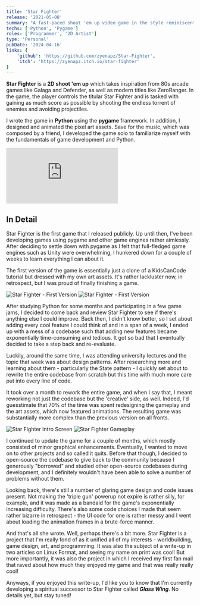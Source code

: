 ```yaml
---
title: 'Star Fighter'
release: '2021-05-08'
summary: "A fast-paced shoot 'em up video game in the style reminiscent of 80s arcade games. My first published game."
techs: ['Python', 'Pygame']
roles: ['Programmer', '2D Artist'] 
type: 'Personal'
pubDate: '2024-04-16'
links: {
    'github': 'https://github.com/zyenapz/Star-Fighter',
    'itch': 'https://zyenapz.itch.io/star-fighter'
}
---
```



**Star Fighter** is a **2D shoot 'em up** which takes inspiration from 80s arcade games like Galaga and Defender, as well as modern titles like ZeroRanger. In the game, the player controls the titular Star Fighter and is tasked with gaining as much score as possible by shooting the endless torrent of enemies and avoiding projectiles.

I wrote the game in **Python** using the **pygame** framework. In addition, I designed and animated the pixel art assets. Save for the music, which was composed by a friend, I developed the game solo to familiarize myself with the fundamentals of game development and Python. 

<div class="iframe-container">
    <iframe src="https://www.youtube.com/embed/oP6xZnNXMc4?si=QlOrKGkuQIgFhA4e" title="YouTube video player" frameborder="0" allow="accelerometer; autoplay; clipboard-write; encrypted-media; gyroscope; picture-in-picture; web-share" referrerpolicy="strict-origin-when-cross-origin" allowfullscreen></iframe>
</div>

## In Detail

Star Fighter is the first game that I released publicly. Up until then, I've been developing games using pygame and other game engines rather aimlessly. After deciding to settle down with pygame as I felt that full-fledged game engines such as Unity were overwhelming, I hunkered down for a couple of weeks to learn everything I can about it. 

The first version of the game is essentially just a clone of a KidsCanCode tutorial but dressed with my own art assets. It's rather lackluster now, in retrospect, but I was proud of finally finishing a game. 

<div class="gallery">
    <Image src={image4} alt="Star Fighter - First Version" />
    <Image src={image3} alt="Star Fighter - First Version" />
</div>

After studying Python for some months and participating in a few game jams, I decided to come back and review Star Fighter to see if there's anything else I could improve. Back then, I didn't know better, so I set about adding every cool feature I could think of and in a span of a week, I ended up with a mess of a codebase such that adding new features became exponentially time-consuming and tedious. It got so bad that I eventually decided to take a step back and re-evaluate.

Luckily, around the same time, I was attending university lectures and the topic that week was about design patterns. After researching more and learning about them - particularly the State pattern - I quickly set about to rewrite the entire codebase from scratch but this time with much more care put into every line of code.

It took over a month to rework the entire game, and when I say that, I meant reworking not just the codebase but the 'creative' side, as well. Indeed, I'd guesstimate that 70% of the time was spent redesigning the gameplay and the art assets, which now featured animations. The resulting game was substantially more complex than the previous version on all fronts. 

<div class="gallery">
    <Image src={image1} alt="Star Fighter Intro Screen" />
    <Image src={image2} alt="Star Fighter Gameplay" />
</div>

I continued to update the game for a couple of months, which mostly consisted of minor graphical enhancements. Eventually, I wanted to move on to other projects and so called it quits. Before that though, I decided to open-source the codebase to give back to the community because I generously "borrowed" and studied other open-source codebases during development, and I definitely wouldn't have been able to solve a number of problems without them.

Looking back, there's still a number of glaring game design and code issues present. Not making the 'triple gun' powerup not expire is rather silly, for example, and it was made as a bandaid for the game's exponentially increasing difficulty. There's also some code choices I made that seem rather bizarre in retrospect - the UI code for one is rather messy and I went about loading the animation frames in a brute-force manner.

And that's all she wrote. Well, perhaps there's a bit more. Star Fighter is a project that I'm really fond of as it unified all of my interests - worldbuilding, game design, art, and programming. It was also the subject of a write-up in two articles on Linux Format, and seeing my name on print was cool! But more importantly, it was also the project in which I received my first fan mail that raved about how much they enjoyed my game and that was really really cool!

Anyways, if you enjoyed this write-up, I'd like you to know that I'm currently developing a spiritual successor to Star Fighter called ***Glass Wing***. No details yet, but stay tuned!

